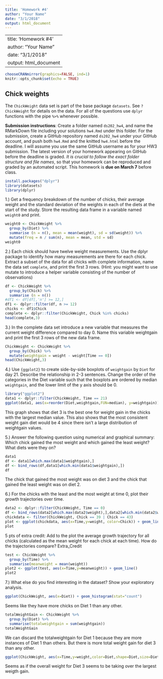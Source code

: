 ```yaml
---
title: 'Homework #4'
author: "Your Name"
date: "3/1/2018"
output: html_document
---
```

---
title: 'Homework #4'
author: "Your Name"
date: "3/1/2018"
output: html_document
---

```r
chooseCRANmirror(graphics=FALSE, ind=1)
knitr::opts_chunk$set(echo = TRUE)
```

## Chick weights

The `ChickWeight` data set is part of the base package `datasets`. See `?ChickWeight` for details on the data.
For all of the questions use `dplyr` functions with the pipe `%>%` whenever possible.

**Submission instructions**: Create a folder named `ds202_hw4`, and name the RMarkDown file including your solutions `hw4.Rmd` under this folder. For the submission, create a GitHub repository named `ds202_hw4` under your GitHub account, and push both `hw4.Rmd` and the knitted `hw4.html` before the deadline. I will assume you use the same GitHub username as for your HW3 submission. The latest version of your homework appearing on GitHub before the deadline is graded. *It is crucial to follow the exact folder structure and file names*, so that your homework can be reproduced and graded by an automated script. This homework is **due on March 7** before class.

 

```r
install.packages("dplyr")
library(datasets)
library(dplyr)
```

1.)
Get a frequency breakdown of the number of chicks, their average weight and the standard deviation of the weights in each of the diets at the start of the study. Store the resulting data frame in a variable named `weight0` and print.
```r
weight0 <- ChickWeight %>%
  group_by(Diet) %>%
  summarise (n = n(), mean = mean(weight), sd = sd(weight)) %>%
  mutate(freq = n / sum(n), mean = mean, std = sd)
weight0
```

2.)
Each chick should have twelve weight measurements. Use the dplyr package to identify how many measurements are there for each chick. Extract a subset of the data for all chicks with complete information, name the data set `complete`, and print the first 3 rows. (Hint: you might want to use mutate to introduce a helper variable consisting of the number of observations)
```r
df <- ChickWeight %>%
  group_by(Chick) %>%
  summarise (n = n())
#df1 <- df[df[,'n'] >= 12,]
df1 <- dplyr::filter(df, n >= 12)
chicks <- df1$Chick
complete <- dplyr::filter(ChickWeight, Chick %in% chicks)
head(complete,3)
```

3.)
In the complete data set introduce a new variable that measures the current weight difference compared to day 0. Name this variable  weightgain and print the first 3 rows of the new data frame.
```r
ChickWeight <- ChickWeight %>%
  group_by(Chick) %>%
  mutate(weightgain = weight - weight[Time == 0])
head(ChickWeight,3)
```

4.)
Use `{ggplot2}` to create side-by-side boxplots of `weightgain` by `Diet` for day 21. Describe the relationship in 2-3 sentences. Change the order of the categories in the Diet variable such that the boxplots are ordered by median `weightgain`, and the lower limit of the y axis should be 0.
```r
library("ggplot2")
data1 <- dplyr::filter(ChickWeight, Time == 21)
ggplot(data1, aes(x=reorder(Diet,weightgain,FUN=median), y=weightgain)) + geom_boxplot() + xlab("Diets") + expand_limits(y=0)
```

This graph shows that diet 3 is the best one for weight gain in the chicks with the largest median value. This also shows that the most consistent weight gain diet would be 4 since there isn't a large distribution of weightgain values. 

5.)
Answer the following question using numerical and graphical summary: Which chick gained the most weight and which gained the least weight? What diets were they on?
```r
data1
df <- data1[which.max(data1$weightgain),]
df <- bind_rows(df,data1[which.min(data1$weightgain),])
df
```

The chick that gained the most weight was on diet 3 and the chick that gained the least weight was on diet 2.

6.)
For the chicks with the least and the most weight at time 0, plot their growth trajectories over time.
```r
data2 <- dplyr::filter(ChickWeight, Time == 0)
df <- bind_rows(data2[which.max(data2$weight),],data2[which.min(data2$weight),])
chickdata <- filter(ChickWeight, Chick == 39 | Chick == 43)
plot <- ggplot(chickdata, aes(x=Time,y=weight, color=Chick)) + geom_line()
plot
```

5 pts of extra credit: Add to the plot the average growth trajectory for all chicks (calculated as the mean weight for each chick at each time). How do the trajectories compare?
Extra_Credit
```r
test <- ChickWeight %>%
  group_by(Time) %>%
  summarise(meanweight = mean(weight))
plot2 <- ggplot(test, aes(x=Time,y=meanweight)) + geom_line()
plot2
```

7.)
What else do you find interesting in the dataset? Show your exploratory analysis.
```r
ggplot(ChickWeight, aes(x=Diet)) + geom_histogram(stat="count")
```

Seems like they have more chicks on Diet 1 than any other.

```r
totalWeightGain <- ChickWeight %>%
  group_by(Diet) %>%
  summarise(totalweightgain = sum(weightgain))
totalWeightGain
```

We can discard the totalweightgain for Diet 1 because they are more instances of Diet 1 than others. But there is more total weight gain for diet 3 than any other.

```r
ggplot(ChickWeight, aes(x=Time,y=weight,color=Diet,shape=Diet,size=Diet)) + geom_point()
```

Seems as if the overall weight for Diet 3 seems to be taking over the largest weigth gain.


